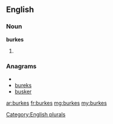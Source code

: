 ==English==

===Noun===
'''burkes'''

# {{plural of|[[burke]]}}

===Anagrams===
* {{alphagram|bekrsu}}
* [[bureks#English|bureks]]
* [[busker#English|busker]]

[[Category:English plurals]]

[[ar:burkes]]
[[fr:burkes]]
[[mg:burkes]]
[[my:burkes]]